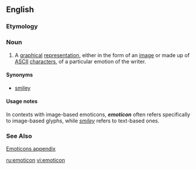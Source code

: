 {{wikipedia}}
==English==

===Etymology===
{{blend|emotion|icon}}

===Noun===
{{en-noun}} 

# A [[graphical]] [[representation]], either in the form of an [[image]] or made up of [[ASCII]] [[character]]s, of a particular emotion of the writer.

====Synonyms====
*[[smiley]]

====Usage notes====
In contexts with image-based emoticons, '''''emoticon''''' often refers specifically to image-based glyphs, while ''[[smiley]]'' refers to text-based ones.

===See Also===
[[Appendix:Emoticons|Emoticons appendix]]

[[ru:emoticon]]
[[vi:emoticon]]